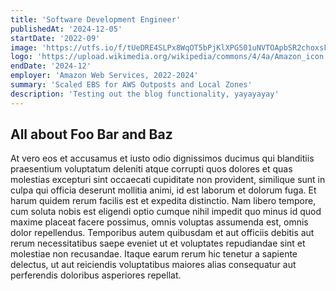 ```yaml
---
title: 'Software Development Engineer'
publishedAt: '2024-12-05'
startDate: '2022-09'
image: 'https://utfs.io/f/tUeDRE4SLPx8WqOT5bPjKlXPG501uNVTOApbSR2choxsFdMY'
logo: 'https://upload.wikimedia.org/wikipedia/commons/4/4a/Amazon_icon.svg'
endDate: '2024-12'
employer: 'Amazon Web Services, 2022-2024'
summary: 'Scaled EBS for AWS Outposts and Local Zones'
description: 'Testing out the blog functionality, yayayayay'
---
```


## All about Foo Bar and Baz
At vero eos et accusamus et iusto odio dignissimos ducimus qui blanditiis praesentium voluptatum deleniti atque corrupti quos dolores et quas molestias excepturi sint occaecati cupiditate non provident, similique sunt in culpa qui officia deserunt mollitia animi, id est laborum et dolorum fuga. Et harum quidem rerum facilis est et expedita distinctio. Nam libero tempore, cum soluta nobis est eligendi optio cumque nihil impedit quo minus id quod maxime placeat facere possimus, omnis voluptas assumenda est, omnis dolor repellendus. Temporibus autem quibusdam et aut officiis debitis aut rerum necessitatibus saepe eveniet ut et voluptates repudiandae sint et molestiae non recusandae. Itaque earum rerum hic tenetur a sapiente delectus, ut aut reiciendis voluptatibus maiores alias consequatur aut perferendis doloribus asperiores repellat.